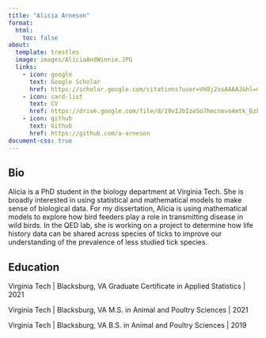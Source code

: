 ```yaml
---
title: "Alicia Arneson"
format:
  html:
    toc: false
about:
  template: trestles
  image: images/AliciaAndWinnie.JPG
  links:
    - icon: google
      text: Google Scholar
      href: https://scholar.google.com/citations?user=VH8j2osAAAAJ&hl=en&oi=ao
    - icon: card-list
      text: CV
      href: https://drive.google.com/file/d/19v1JbIzeSo7hmcnmvo4mtk_6zkoyMInb/view?usp=sharing
    - icon: github
      text: Github
      href: https://github.com/a-arneson
document-css: true
---
```


## Bio 

Alicia is a PhD student in the biology department at Virginia Tech. She is broadly interested in using statistical and mathematical models to make sense of biological data. For my dissertation, Alicia is using mathematical models to explore how bird feeders play a role in transmitting disease in wild birds. In the QED lab, she is working on a project to determine how life history data can be shared across species of ticks to improve our understanding of the prevalence of less studied tick species.

## Education

Virginia Tech \| Blacksburg, VA Graduate Certificate in Applied Statistics \| 2021

Virginia Tech \| Blacksburg, VA M.S. in Animal and Poultry Sciences \| 2021

Virginia Tech \| Blacksburg, VA B.S. in Animal and Poultry Sciences \| 2019
